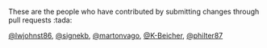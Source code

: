 These are the people who have contributed by submitting changes through pull requests :tada:


 [\@lwjohnst86](https://github.com/lwjohnst86), [\@signekb](https://github.com/signekb), [\@martonvago](https://github.com/martonvago), [\@K-Beicher](https://github.com/K-Beicher), [\@philter87](https://github.com/philter87)
